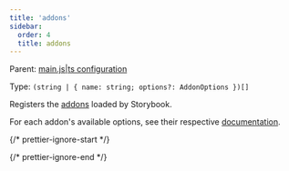 ```yaml
---
title: 'addons'
sidebar:
  order: 4
  title: addons
---
```


Parent: [main.js|ts configuration](./main-config.md)

Type: `(string | { name: string; options?: AddonOptions })[]`

Registers the [addons](../addons/install-addons.md) loaded by Storybook.

For each addon's available options, see their respective [documentation](https://storybook.js.org/integrations).

{/* prettier-ignore-start */}

<CodeSnippets path="main-config-addons.md" />

{/* prettier-ignore-end */}
